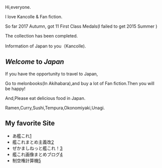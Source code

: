 Hi,everyone.

I love Kancolle & Fan fiction.

So far 2017 Autumn, got 11 First Class Medals(I failed to get 2015 Summer )

The collection has been completed.

Information of Japan to you（Kancolle).

== <em>Welcome</em> to <em>Japan</em> ==
If you have the opportunity to travel to Japan,

Go to melonbooks(In Akihabara),and buy a lot of Fan fiction.Then you will be happy!

And,Please eat delicious food in Japan.

Ramen,Curry,Sushi,Tempura,Okonomiyaki,Unagi.

== My favorite Site ==
* あ艦これ[http://akankore.doorblog.jp/]
* 艦これまとめ主義改[http://kancolle-news.com/]
* ぜかましねっと艦これ！[http://zekamashi.net/]
* 艦これ画像まとめブログ[http://kancolle-gazou.blog.jp/]
* 制空権計算機[http://kancollecalc.web.fc2.com/air_supremacy.html]

<nowiki/><nowiki/>